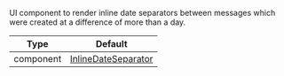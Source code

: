 UI component to render inline date separators between messages which were created at a difference of more than a day.

| Type | Default |
| - | - |
| component | [InlineDateSeparator](https://github.com/GetStream/stream-chat-react-native/blob/master/package/src/components/MessageList/InlineDateSeparator.tsx) |

